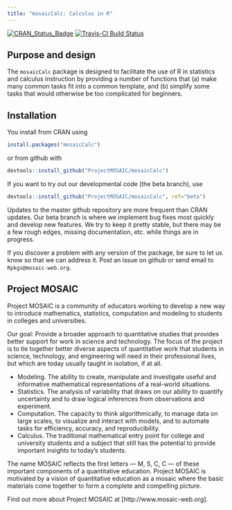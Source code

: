 ```yaml
---
title: "mosaicCalc: Calculus in R"
---
```


[![CRAN_Status_Badge](http://www.r-pkg.org/badges/version/mosaicCalc)](https://cran.r-project.org/package=mosaicCalc)
[![Travis-CI Build Status](https://travis-ci.org/ProjectMOSAIC/mosaicCalc.svg?branch=master)](https://travis-ci.org/ProjectMOSAIC/mosaicCalc/)

## Purpose and design

The `mosaicCalc` package is designed to facilitate the use of R in statistics and calculus
instruction by providing a number of functions that (a) make many common tasks fit
into a common template, and (b) simplify some tasks that would otherwise be too
complicated for beginners.

## Installation

You install from CRAN using 
```r
install.packages("mosaicCalc")
```
or from github with
```r
devtools::install_github("ProjectMOSAIC/mosaicCalc")
```
If you want to try out our developmental code (the beta branch), use
```r
devtools::install_github("ProjectMOSAIC/mosaicCalc", ref="beta")
```
Updates to the master github repository are more frequent than CRAN updates.
Our beta branch is where we implement bug fixes most quickly and develop new features.
We try to keep it pretty stable, but there may be a few rough edges, missing documentation, etc. while things are in progress.  

If you discover a problem with any version of the package, be sure to let us know so that we can address it.  Post an issue on github or send email to `Rpkgs@mosaic-web.org`.


## Project MOSAIC

Project MOSAIC is a community of educators working to develop a new way to introduce mathematics, statistics, computation and modeling to students in colleges and universities.

Our goal: Provide a broader approach to quantitative studies that provides better support for work in science and technology. The focus of the project is to tie together better diverse aspects of quantitative work that students in science, technology, and engineering will need in their professional lives, but which are today usually taught in isolation, if at all.

* Modeling. The ability to create, manipulate and investigate useful and informative mathematical representations of a real-world situations.
* Statistics. The analysis of variability that draws on our ability to quantify uncertainty and to draw logical inferences from observations and experiment.
* Computation. The capacity to think algorithmically, to manage data on large scales, to visualize and interact with models, and to automate tasks for efficiency, accuracy, and reproducibility.
* Calculus. The traditional mathematical entry point for college and university students and a subject that still has the potential to provide important insights to today's students.

The name MOSAIC reflects the first letters --- M, S, C, C --- of these important components of a quantitative education. Project MOSAIC is motivated by a vision of quantitative education as a mosaic where the basic materials come together to form a complete and compelling picture.

Find out more about Project MOSAIC at [http://www.mosaic-web.org].


